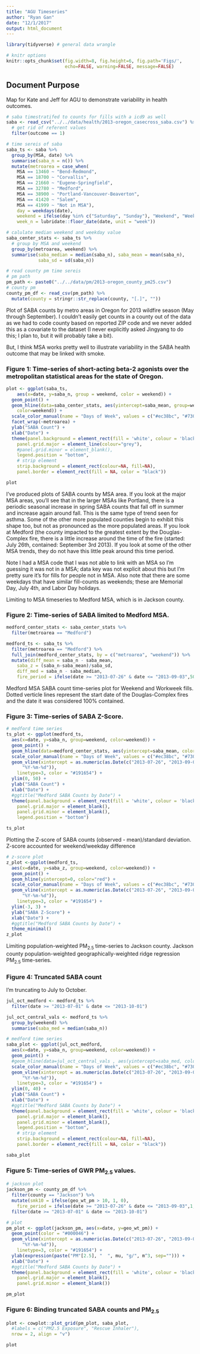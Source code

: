 ```yaml
---
title: "AGU Timeseries"
author: "Ryan Gan"
date: "12/1/2017"
output: html_document
---
```


```r
library(tidyverse) # general data wrangle

# knitr options
knitr::opts_chunk$set(fig.width=8, fig.height=6, fig.path='Figs/',
                      echo=FALSE, warning=FALSE, message=FALSE)
```

## Document Purpose

Map for Kate and Jeff for AGU to demonstrate variability in health outcomes.

```r
# saba timestratifed to counts for fills with a icd9 as well
saba <- read_csv("../../data/health/2013-oregon_casecross_saba.csv") %>% 
  # get rid of referent values
  filter(outcome == 1)

# time sereis of saba
saba_ts <- saba %>% 
  group_by(MSA, date) %>% 
  summarise(saba_n = n()) %>% 
  mutate(metroarea = case_when(
    MSA == 13460 ~ "Bend-Redmond",
    MSA == 18700 ~ "Corvallis",
    MSA == 21660 ~ "Eugene-Springfield",
    MSA == 32780 ~ "Medford",
    MSA == 38900 ~ "Portland-Vancouver-Beaverton",
    MSA == 41420 ~ "Salem",
    MSA == 41999 ~ "Not in MSA"),
    day = weekdays(date),
    weekend = ifelse(day %in% c("Saturday", "Sunday"), "Weekend", "Weekday"),
    week_n = lubridate::floor_date(date, unit = "week")) 

# calulate median weekend and weekday value
saba_center_stats <- saba_ts %>% 
  # group by MSA and weekend
  group_by(metroarea, weekend) %>% 
  summarise(saba_median = median(saba_n), saba_mean = mean(saba_n),
            saba_sd = sd(saba_n))

# read county pm time sereis
# pm path
pm_path <- paste0("../../data/pm/2013-oregon_county_pm25.csv")
# county pm
county_pm_df <- read_csv(pm_path) %>% 
  mutate(county = stringr::str_replace(county, "[.]", ""))
```

Plot of SABA counts by metro areas in Oregon for 2013 wildfire season (May through September). I couldn't easily get counts in a county out of the data as we had to code county based on reported ZIP code and we never added this as a covariate to the dataset (I never explicitly asked Jingyang to do this; I plan to, but it will probably take a bit).

But, I think MSA works pretty well to illustrate variability in the SABA health outcome that may be linked with smoke.

### Figure 1: Time-series of short-acting beta-2 agonists over the metropolitan statistical areas for the state of Oregon.

```r
plot <- ggplot(saba_ts, 
    aes(x=date, y=saba_n, group = weekend, color = weekend)) +
  geom_point() +
  geom_hline(data=saba_center_stats, aes(yintercept=saba_mean, group=weekend,
    color=weekend)) +
  scale_color_manual(name = "Days of Week", values = c("#ec38bc", "#7303c0")) +
  facet_wrap(~metroarea) +
  ylab("SABA Count") +
  xlab("Date") +
  theme(panel.background = element_rect(fill = 'white', colour = 'black'),
    panel.grid.major = element_line(colour="grey"),
    #panel.grid.minor = element_blank(),
    legend.position = "bottom",
    # strip element
    strip.background = element_rect(colour=NA, fill=NA),
    panel.border = element_rect(fill = NA, color = "black"))

plot
```

I've produced plots of SABA counts by MSA area. If you look at the major MSA areas, you'll see that in the larger MSAs like Portland, there is a periodic seasonal increase in spring SABA counts that fall off in summer and increase again around fall. This is the same type of trend seen for asthma. Some of the other more populated counties begin to exhibit this shape too, but not as pronounced as the more populated areas. If you look at Medford (the county impacted to the greatest extent by the Douglas-Complex fire, there is a little increase around the time of the fire (started: July 26th, contained: September 3rd 2013). If you look at some of the other MSA trends, they do not have this little peak around this time period. 

Note I had a MSA code that I was not able to link with an MSA so I'm guessing it was not in a MSA; data key was not explicit about this but I'm pretty sure it's for fills for people not in MSA. Also note that there are some weekdays that have similar fill-counts as weekends; these are Memorial Day, July 4th, and Labor Day holidays.

Limiting to MSA timeseries to Medford MSA, which is in Jackson county.

### Figure 2: Time-series of SABA limited to Medford MSA.

```r
medford_center_stats <- saba_center_stats %>% 
  filter(metroarea == "Medford")

medford_ts <- saba_ts %>% 
  filter(metroarea == "Medford") %>% 
  full_join(medford_center_stats, by = c("metroarea", "weekend")) %>% 
  mutate(diff_mean = saba_n - saba_mean,
    saba_z = (saba_n-saba_mean)/saba_sd, 
    diff_med = saba_n - saba_median,
    fire_period = ifelse(date >= "2013-07-26" & date <= "2013-09-03",50,NA))
```

Medford MSA SABA count time-series plot for Weekend and Workweek fills. Dotted verticle lines represent the start date of the Douglas-Complex fires and the date it was considered 100% contained.

### Figure 3: Time-series of SABA Z-Score.

```r
# medford time series
ts_plot <- ggplot(medford_ts, 
  aes(x=date, y=saba_n, group=weekend, color=weekend)) +
  geom_point() +
  geom_hline(data=medford_center_stats, aes(yintercept=saba_mean, color=weekend)) +
  scale_color_manual(name = "Days of Week", values = c("#ec38bc", "#7303c0")) +
  geom_vline(xintercept = as.numeric(as.Date(c("2013-07-26", "2013-09-03"), 
      "%Y-%m-%d")),
    linetype=3, color = "#191654") +
  ylim(0, 50) +
  ylab("SABA Count") +
  xlab("Date") +
  #ggtitle("Medford SABA Counts by Date") +
  theme(panel.background = element_rect(fill = 'white', colour = 'black'),
    panel.grid.major = element_blank(),
    panel.grid.minor = element_blank(),
    legend.position = "bottom")

ts_plot
```

Plotting the Z-score of SABA counts (observed - mean)/standard deviation. Z-score accounted for weekend/weekday difference

```r
# z-score plot
z_plot <-ggplot(medford_ts, 
  aes(x=date, y=saba_z, group=weekend, color=weekend)) +
  geom_point() +
  geom_hline(yintercept=0, color="red") +
  scale_color_manual(name = "Days of Week", values = c("#ec38bc", "#7303c0")) +
  geom_vline(xintercept = as.numeric(as.Date(c("2013-07-26", "2013-09-03"), 
      "%Y-%m-%d")),
    linetype=3, color = "#191654") +
  ylim(-3, 3) +
  ylab("SABA Z-Score") +
  xlab("Date") +
  #ggtitle("Medford SABA Counts by Date") +
  theme_minimal()
z_plot
```

Limiting population-weighted PM~2.5~ time-series to Jackson county. Jackson county population-weighted geographically-weighted ridge regression PM~2.5~ time-series.

### Figure 4: Truncated SABA count

I'm truncating to July to October.

```r
jul_oct_medford <- medford_ts %>% 
  filter(date >= "2013-07-01" & date <= "2013-10-01")

jul_oct_central_vals <- medford_ts %>% 
  group_by(weekend) %>% 
  summarise(saba_med = median(saba_n))

# medford time series
saba_plot <- ggplot(jul_oct_medford, 
  aes(x=date, y=saba_n, group=weekend, color=weekend)) +
  geom_point() +
  #geom_hline(data=jul_oct_central_vals , aes(yintercept=saba_med, color=weekend)) +
  scale_color_manual(name = "Days of Week", values = c("#ec38bc", "#7303c0")) +
  geom_vline(xintercept = as.numeric(as.Date(c("2013-07-26", "2013-09-03"), 
      "%Y-%m-%d")),
    linetype=3, color = "#191654") +
  ylim(0, 40) +
  ylab("SABA Count") +
  xlab("Date") +
  #ggtitle("Medford SABA Counts by Date") +
  theme(panel.background = element_rect(fill = 'white', colour = 'black'),
    panel.grid.major = element_blank(),
    panel.grid.minor = element_blank(),
    legend.position = "bottom",
    # strip element
    strip.background = element_rect(colour=NA, fill=NA),
    panel.border = element_rect(fill = NA, color = "black"))

saba_plot
```

### Figure 5: Time-series of GWR PM~2.5~ values.

```r
# jackson plot
jackson_pm <- county_pm_df %>% 
  filter(county == "Jackson") %>% 
  mutate(smk10 = ifelse(geo_wt_pm > 10, 1, 0),
    fire_period = ifelse(date >= "2013-07-26" & date <= "2013-09-03",1,0)) %>% 
  filter(date >= "2013-07-01" & date <= "2013-10-01")

# plot 
pm_plot <- ggplot(jackson_pm, aes(x=date, y=geo_wt_pm)) +
  geom_point(color = "#000046") +
  geom_vline(xintercept = as.numeric(as.Date(c("2013-07-26", "2013-09-03"), 
      "%Y-%m-%d")),
    linetype=3, color = "#191654") +
  ylab(expression(paste("PM"[2.5], "  ", mu, "g/", m^3, sep=""))) +
  xlab("Date") +
  #ggtitle("Medford SABA Counts by Date") +
  theme(panel.background = element_rect(fill = 'white', colour = 'black'),
    panel.grid.major = element_blank(),
    panel.grid.minor = element_blank())

pm_plot  
```

### Figure 6: Binding truncated SABA counts and PM~2.5~

```r
plot <- cowplot::plot_grid(pm_plot, saba_plot,
  #labels = c("PM2.5 Exposure", "Rescue Inhaler"), 
  nrow = 2, align = "v")

plot
```